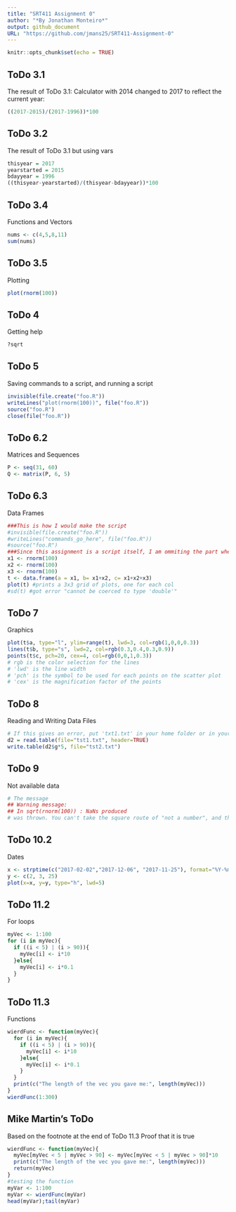 ```yaml
---
title: "SRT411 Assignment 0"
author: "*By Jonathan Monteiro*"
output: github_document
URL: "https://github.com/jmans25/SRT411-Assignment-0"
---
```


```r
knitr::opts_chunk$set(echo = TRUE)
```

## ToDo 3.1
The result of ToDo 3.1: Calculator with 2014 changed to 2017 to reflect the current year:

```r
((2017-2015)/(2017-1996))*100
```

## ToDo 3.2
The result of ToDo 3.1 but using vars

```r
thisyear = 2017
yearstarted = 2015
bdayyear = 1996
((thisyear-yearstarted)/(thisyear-bdayyear))*100
```

## ToDo 3.4
Functions and Vectors

```r
nums <- c(4,5,8,11)
sum(nums)
```

## ToDo 3.5
Plotting

```r
plot(rnorm(100))
```

## ToDo 4
Getting help

```r
?sqrt
```

## ToDo 5
Saving commands to a script, and running a script

```r
invisible(file.create("foo.R"))
writeLines("plot(rnorm(100))", file("foo.R"))
source("foo.R")
close(file("foo.R"))
```

## ToDo 6.2
Matrices and Sequences

```r
P <- seq(31, 60)
Q <- matrix(P, 6, 5)
```

## ToDo 6.3
Data Frames

```r
###This is how I would make the script
#invisible(file.create("foo.R"))
#writeLines("commands_go_here", file("foo.R"))
#source("foo.R")
###Since this assignment is a script itself, I am ommiting the part where we have to make a script
x1 <- rnorm(100)
x2 <- rnorm(100)
x3 <- rnorm(100)
t <- data.frame(a = x1, b= x1+x2, c= x1+x2+x3)
plot(t) #prints a 3x3 grid of plots, one for each col
#sd(t) #got error "cannot be coerced to type 'double'"
```

## ToDo 7
Graphics

```r
plot(t$a, type="l", ylim=range(t), lwd=3, col=rgb(1,0,0,0.3))
lines(t$b, type="s", lwd=2, col=rgb(0.3,0.4,0.3,0.9))
points(t$c, pch=20, cex=4, col=rgb(0,0,1,0.3))
# rgb is the color selection for the lines
# 'lwd' is the line width
# 'pch' is the symbol to be used for each points on the scatter plot
# 'cex' is the magnification factor of the points
```

## ToDo 8
Reading and Writing Data Files

```r
# If this gives an error, put 'txt1.txt' in your home folder or in your working dir if you changed it
d2 = read.table(file="tst1.txt", header=TRUE)
write.table(d2$g*5, file="tst2.txt")
```

## ToDo 9
Not available data

```r
# The message
## Warning message:
## In sqrt(rnorm(100)) : NaNs produced
# was thrown. You can't take the square route of "not a number", and the normal dist has NaNs in it, therefore the function will fail
```

## ToDo 10.2
Dates

```r
x <- strptime(c("2017-02-02","2017-12-06", "2017-11-25"), format="%Y-%m-%d")
y <- c(2, 3, 25)
plot(x=x, y=y, type="h", lwd=5)
```

## ToDo 11.2
For loops

```r
myVec <- 1:100
for (i in myVec){
  if ((i < 5) | (i > 90)){
    myVec[i] <- i*10
  }else{
    myVec[i] <- i*0.1
  }
}
```

## ToDo 11.3
Functions

```r
wierdFunc <- function(myVec){
  for (i in myVec){
    if ((i < 5) | (i > 90)){
      myVec[i] <- i*10
    }else{
      myVec[i] <- i*0.1
    }
  }
  print(c("The length of the vec you gave me:", length(myVec)))
}
wierdFunc(1:300)
```

## Mike Martin's ToDo
Based on the footnote at the end of ToDo 11.3
Proof that it is true

```r
wierdFunc <- function(myVec){
  myVec[myVec < 5 | myVec > 90] <- myVec[myVec < 5 | myVec > 90]*10
  print(c("The length of the vec you gave me:", length(myVec)))
  return(myVec)
}
#testing the function
myVar <- 1:100
myVar <- wierdFunc(myVar)
head(myVar);tail(myVar)
```


